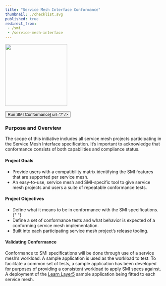 ```yaml
---
title: "Service Mesh Interface Conformance"
thumbnail: ./checklist.svg
published: true
redirect_from: 
 - /smi
 - /service-mesh-interface
---
```



<ProjectWrapper>
  <div className="smi-float">
    <img className="smi-card" width="200px" src={smi1} align="centre" />
    <div>&nbsp;</div>
    <div className="float-button">
        <Button className="smi-button" title={<h4 className = "btn-title">Run SMI Conformance</h4>} url="/" />
    </div>
  </div>

  <h3>Purpose and Overview</h3>

  The scope of this initiative includes all service mesh projects participating in the Service Mesh Interface specification. It’s important to acknowledge that conformance consists of both capabilities and compliance status.

  <h4>Project Goals</h4>
  <ul>
    <li>
      Provide users with a compatibility matrix identifying the SMI features that
      are supported per service mesh.
    </li>
    <li>
      An easy-to-use, service mesh and SMI-specific tool to give service mesh
      projects and users a suite of repeatable conformance tests.
    </li>
  </ul>
  <h4>Project Objectives</h4>
  <ul>
    <li>
      Define what it means to be in conformance with the SMI specifications.{" "}
    </li>
    <li>
      Define a set of conformance tests and what behavior is expected of a
      conforming service mesh implementation.
    </li>
    <li>Built into each participating service mesh project’s release tooling.</li>
  </ul>
  <h4>Validating Conformance</h4>

  Conformance to SMI specifications will be done through use of a service mesh’s workload. A sample application is used as the workload to test. To facilitate a common set of tests, a sample application has been developed for purposes of providing a consistent workload to apply SMI specs against. A deployment of the <a href="https://github.com/layer5io/learn-layer5">Learn Layer5</a> sample application being fitted to each service mesh.
  <br/>
</ProjectWrapper>

